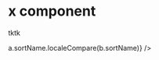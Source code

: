 
<Meta title="Elections|GE2019/Constituency Results Table" component={ConstituencyResultsTable} />

# x component

tktk

<Preview>
  <Story name="With results">
    <ConstituencyResultsTable
      data={[
        { party: 'Green', candidate: 'Caroline Lucas', votes: 30149, showAsterick: true },
        { party: 'Labour', candidate: 'Solomon Curtis', votes: 15450 },
        { party: 'Conservative', candidate: 'Emma Warman', votes: 11082 },
        { party: 'Ukip', candidate: 'Ian Buchanan', votes: 630 },
        { party: 'Liberal Democrats', candidate: 'Callum Jameson Littlelonger', votes: 400 },
        { party: 'Independent', candidate: 'Isabelle Amanda Parasram', votes: 376 },
      ]}
      tableHeaders={['Party', 'Candidate', 'Total Votes']}
      note="* Note to indicate outgoing candidate"
    />
  </Story>
  <Story name="Without results">
    <ConstituencyResultsTable
      data={[
        { party: 'Green', candidate: 'Caroline Lucas', showAsterick: true },
        { party: 'Labour', candidate: 'Solomon Curtis' },
        { party: 'Conservative', candidate: 'Emma Warman' },
        { party: 'Ukip', candidate: 'Ian Buchanan' },
        { party: 'Liberal Democrats', candidate: 'Callum James Littlemore' },
        { party: 'Independent', candidate: 'Isabelle Amanda Parasram' },
      ]}
      tableHeaders={['Party', 'Candidate']}
      note="* Note to indicate outgoing candidate"
    />
  </Story>
  <Story name="With custom sort">
    <ConstituencyResultsTable
      data={[
        {
          party: 'Green',
          candidate: 'Caroline Lucas',
          sortName: 'Lucas, Caroline',
          showAsterick: true,
        },
        { party: 'Labour', candidate: 'Solomon Curtis', sortName: 'Curtis, Solomon' },
        { party: 'Conservative', candidate: 'Emma Warman', sortName: 'Warman, Emma' },
        { party: 'Ukip', candidate: 'Ian Buchanan', sortName: 'Buchanan, Ian' },
        {
          party: 'Liberal Democrats',
          candidate: 'Callum James Littlemore',
          sortName: 'Littlemore, Callum James',
        },
        {
          party: 'Independent',
          candidate: 'Isabelle Amanda Parasram',
          sortName: 'Parasram, Isabelle Amanda',
        },
      ]}
      tableHeaders={['Party', 'Candidate']}
      note="* Note to indicate outgoing candidate"
      sortFunction={(a, b) => a.sortName.localeCompare(b.sortName)}
    />
  </Story>
</Preview>
